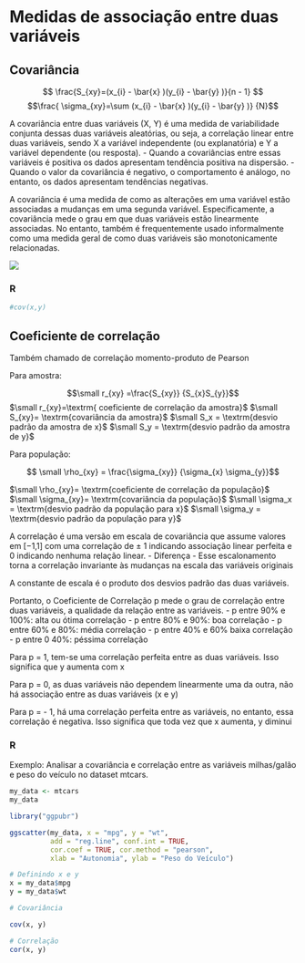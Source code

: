 # Medidas de associação entre duas variáveis
## Covariância

$$ \frac{S_{xy}=(x_{i} - \bar{x} )(y_{i} - \bar{y} )}{n - 1} $$
$$\frac{
  \sigma_{xy}=\sum (x_{i} - \bar{x} )(y_{i} - \bar{y} )}
{N}$$



A covariância entre duas variáveis (X, Y) é uma medida de variabilidade conjunta dessas duas variáveis aleatórias, ou seja, a correlação linear entre duas variáveis, sendo X a variável independente (ou explanatória) e Y a variável dependente (ou resposta). 
- Quando a covariâncias entre essas variáveis é positiva os dados apresentam tendência positiva na dispersão. 
- Quando o valor da covariância é negativo, o comportamento é análogo, no entanto, os dados apresentam tendências negativas. 

A covariância é uma medida de como as alterações em uma variável estão associadas a mudanças em uma segunda variável. Especificamente, a covariância mede o grau em que duas variáveis estão linearmente associadas. No entanto, também é frequentemente usado informalmente como uma medida geral de como duas variáveis são monotonicamente relacionadas.

![](figures/Covariancia.png)

### R


```r
#cov(x,y)
```


## Coeficiente de correlação 
Também chamado de correlação momento-produto de Pearson

Para amostra:
<div class="fontBlack">

  $$\small r_{xy} =\frac{S_{xy}}
              {S_{x}S_{y}}$$
  $\small r_{xy}=\textrm{ coeficiente de correlação da amostra}$
  $\small S_{xy}= \textrm{covariância da amostra}$
  $\small S_x = \textrm{desvio padrão da amostra de x}$
  $\small S_y = \textrm{desvio padrão da amostra de y}$
</div>

Para população:

<div class="fontBlack">

  $$ \small \rho_{xy} = \frac{\sigma_{xy}}
                    {\sigma_{x}  \sigma_{y}}$$

  $\small \rho_{xy}= \textrm{coeficiente de correlação da população}$
  $\small \sigma_{xy}= \textrm{covariância da população}$
  $\small \sigma_x = \textrm{desvio padrão da população para x}$
  $\small \sigma_y = \textrm{desvio padrão da população para y}$
</div>

A correlação é uma versão em escala de covariância que assume valores em [−1,1]  com uma correlação de ± 1 indicando associação linear perfeita e 0 indicando nenhuma relação linear. 
- Diferença
  - Esse escalonamento torna a correlação invariante às mudanças na escala das variáveis originais 

A constante de escala é o produto dos desvios padrão das duas variáveis.

Portanto, o Coeficiente de Correlação p mede o grau de correlação entre duas variáveis, a qualidade da relação entre as variáveis.
- p entre 90% e 100%: alta ou ótima correlação
- p entre 80% e 90%: boa correlação
- p entre 60% e 80%: média correlação
- p entre 40% e 60% baixa correlação
- p entre 0 40%: péssima correlação

Para p = 1, tem-se uma correlação perfeita entre as duas variáveis. Isso significa que y aumenta com x 


Para p = 0, as duas variáveis não dependem linearmente uma da outra, não há associação entre as duas variáveis (x e y)

Para p = - 1, há uma correlação perfeita entre as variáveis, no entanto, essa correlação é negativa. Isso significa que toda vez que x aumenta, y diminui 

### R

Exemplo: Analisar a covariância e correlação entre as variáveis milhas/galão e peso do veículo no dataset mtcars.

```r
my_data <- mtcars
my_data

library("ggpubr")

ggscatter(my_data, x = "mpg", y = "wt", 
          add = "reg.line", conf.int = TRUE, 
          cor.coef = TRUE, cor.method = "pearson",
          xlab = "Autonomia", ylab = "Peso do Veículo")

# Definindo x e y
x = my_data$mpg
y = my_data$wt

# Covariância

cov(x, y)

# Correlação
cor(x, y)

```



